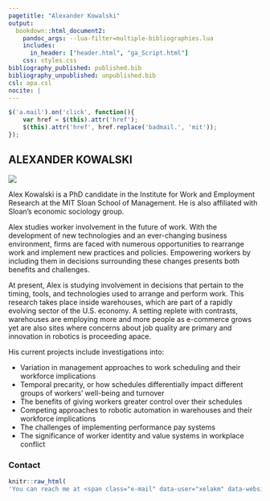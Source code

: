 ```yaml
---
pagetitle: "Alexander Kowalski"
output: 
  bookdown::html_document2:
    pandoc_args: --lua-filter=multiple-bibliographies.lua
    includes:
      in_header: ["header.html", "ga_Script.html"]
    css: styles.css
bibliography_published: published.bib
bibliography_unpublished: unpublished.bib
csl: apa.csl
nocite: |
---
```


```js

$('a.mail').on('click', function(){
    var href = $(this).attr('href');
    $(this).attr('href', href.replace('badmail.', 'mit'));
});

```

:::: {.wrapper}
::: {}


:::


::: {}


:::


::: {.nameplate}
# ALEXANDER KOWALSKI


:::


::: {}

:::


::: {.nav}

![](images/headshot_chrtwn_1.jpg)

:::


::: {.text}

Alex Kowalski is a PhD candidate in the Institute for Work and Employment Research at the MIT Sloan School of Management. He is also affiliated with Sloan's economic sociology group.

Alex studies worker involvement in the future of work. With the development of new technologies and an ever-changing business environment, firms are faced with numerous opportunities to rearrange work and implement new practices and policies. Empowering workers by including them in decisions surrounding these changes presents both benefits and challenges. 

At present, Alex is studying involvement in decisions that pertain to the timing, tools, and technologies used to arrange and perform work. This research takes place inside warehouses, which are part of a rapidly evolving sector of the U.S. economy. A setting replete with contrasts, warehouses are employing more and more people as e-commerce grows yet are also sites where concerns about job quality are primary and innovation in robotics is proceeding apace.

His current projects include investigations into:

- Variation in management approaches to work scheduling and their workforce implications
- Temporal precarity, or how schedules differentially impact different groups of workers' well-being and turnover
- The benefits of giving workers greater control over their schedules
- Competing approaches to robotic automation in warehouses and their workforce implications
- The challenges of implementing performance pay systems
- The significance of worker identity and value systems in workplace conflict

### Contact

```r
knitr::raw_html(
'You can reach me at <span class="e-mail" data-user="xelakm" data-website="ude.tim [ta] ">.')
```



:::

::::